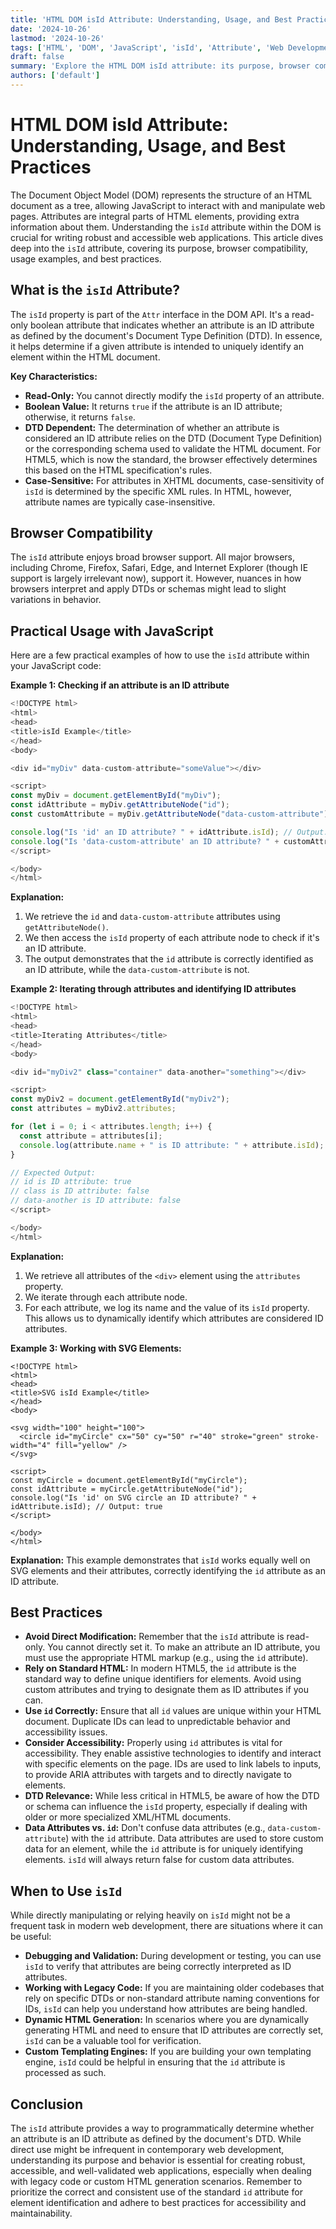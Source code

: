 ```yaml
---
title: 'HTML DOM isId Attribute: Understanding, Usage, and Best Practices'
date: '2024-10-26'
lastmod: '2024-10-26'
tags: ['HTML', 'DOM', 'JavaScript', 'isId', 'Attribute', 'Web Development', 'Accessibility']
draft: false
summary: 'Explore the HTML DOM isId attribute: its purpose, browser compatibility, proper usage in JavaScript, and impact on web accessibility. Learn how to use isId to determine if an attribute is an ID attribute according to the current DTD.'
authors: ['default']
---
```


# HTML DOM isId Attribute: Understanding, Usage, and Best Practices

The Document Object Model (DOM) represents the structure of an HTML document as a tree, allowing JavaScript to interact with and manipulate web pages. Attributes are integral parts of HTML elements, providing extra information about them. Understanding the `isId` attribute within the DOM is crucial for writing robust and accessible web applications. This article dives deep into the `isId` attribute, covering its purpose, browser compatibility, usage examples, and best practices.

## What is the `isId` Attribute?

The `isId` property is part of the `Attr` interface in the DOM API. It's a read-only boolean attribute that indicates whether an attribute is an ID attribute as defined by the document's Document Type Definition (DTD). In essence, it helps determine if a given attribute is intended to uniquely identify an element within the HTML document.

**Key Characteristics:**

- **Read-Only:** You cannot directly modify the `isId` property of an attribute.
- **Boolean Value:** It returns `true` if the attribute is an ID attribute; otherwise, it returns `false`.
- **DTD Dependent:** The determination of whether an attribute is considered an ID attribute relies on the DTD (Document Type Definition) or the corresponding schema used to validate the HTML document. For HTML5, which is now the standard, the browser effectively determines this based on the HTML specification's rules.
- **Case-Sensitive:** For attributes in XHTML documents, case-sensitivity of `isId` is determined by the specific XML rules. In HTML, however, attribute names are typically case-insensitive.

## Browser Compatibility

The `isId` attribute enjoys broad browser support. All major browsers, including Chrome, Firefox, Safari, Edge, and Internet Explorer (though IE support is largely irrelevant now), support it. However, nuances in how browsers interpret and apply DTDs or schemas might lead to slight variations in behavior.

## Practical Usage with JavaScript

Here are a few practical examples of how to use the `isId` attribute within your JavaScript code:

**Example 1: Checking if an attribute is an ID attribute**

```javascript
<!DOCTYPE html>
<html>
<head>
<title>isId Example</title>
</head>
<body>

<div id="myDiv" data-custom-attribute="someValue"></div>

<script>
const myDiv = document.getElementById("myDiv");
const idAttribute = myDiv.getAttributeNode("id");
const customAttribute = myDiv.getAttributeNode("data-custom-attribute");

console.log("Is 'id' an ID attribute? " + idAttribute.isId); // Output: true
console.log("Is 'data-custom-attribute' an ID attribute? " + customAttribute.isId); // Output: false
</script>

</body>
</html>
```

**Explanation:**

1.  We retrieve the `id` and `data-custom-attribute` attributes using `getAttributeNode()`.
2.  We then access the `isId` property of each attribute node to check if it's an ID attribute.
3.  The output demonstrates that the `id` attribute is correctly identified as an ID attribute, while the `data-custom-attribute` is not.

**Example 2: Iterating through attributes and identifying ID attributes**

```javascript
<!DOCTYPE html>
<html>
<head>
<title>Iterating Attributes</title>
</head>
<body>

<div id="myDiv2" class="container" data-another="something"></div>

<script>
const myDiv2 = document.getElementById("myDiv2");
const attributes = myDiv2.attributes;

for (let i = 0; i < attributes.length; i++) {
  const attribute = attributes[i];
  console.log(attribute.name + " is ID attribute: " + attribute.isId);
}

// Expected Output:
// id is ID attribute: true
// class is ID attribute: false
// data-another is ID attribute: false
</script>

</body>
</html>
```

**Explanation:**

1.  We retrieve all attributes of the `<div>` element using the `attributes` property.
2.  We iterate through each attribute node.
3.  For each attribute, we log its name and the value of its `isId` property. This allows us to dynamically identify which attributes are considered ID attributes.

**Example 3: Working with SVG Elements:**

```plaintext
<!DOCTYPE html>
<html>
<head>
<title>SVG isId Example</title>
</head>
<body>

<svg width="100" height="100">
  <circle id="myCircle" cx="50" cy="50" r="40" stroke="green" stroke-width="4" fill="yellow" />
</svg>

<script>
const myCircle = document.getElementById("myCircle");
const idAttribute = myCircle.getAttributeNode("id");
console.log("Is 'id' on SVG circle an ID attribute? " + idAttribute.isId); // Output: true
</script>

</body>
</html>
```

**Explanation:** This example demonstrates that `isId` works equally well on SVG elements and their attributes, correctly identifying the `id` attribute as an ID attribute.

## Best Practices

- **Avoid Direct Modification:** Remember that the `isId` attribute is read-only. You cannot directly set it. To make an attribute an ID attribute, you must use the appropriate HTML markup (e.g., using the `id` attribute).
- **Rely on Standard HTML:** In modern HTML5, the `id` attribute is the standard way to define unique identifiers for elements. Avoid using custom attributes and trying to designate them as ID attributes if you can.
- **Use `id` Correctly:** Ensure that all `id` values are unique within your HTML document. Duplicate IDs can lead to unpredictable behavior and accessibility issues.
- **Consider Accessibility:** Properly using `id` attributes is vital for accessibility. They enable assistive technologies to identify and interact with specific elements on the page. IDs are used to link labels to inputs, to provide ARIA attributes with targets and to directly navigate to elements.
- **DTD Relevance:** While less critical in HTML5, be aware of how the DTD or schema can influence the `isId` property, especially if dealing with older or more specialized XML/HTML documents.
- **Data Attributes vs. `id`:** Don't confuse data attributes (e.g., `data-custom-attribute`) with the `id` attribute. Data attributes are used to store custom data for an element, while the `id` attribute is for uniquely identifying elements. `isId` will always return false for custom data attributes.

## When to Use `isId`

While directly manipulating or relying heavily on `isId` might not be a frequent task in modern web development, there are situations where it can be useful:

- **Debugging and Validation:** During development or testing, you can use `isId` to verify that attributes are being correctly interpreted as ID attributes.
- **Working with Legacy Code:** If you are maintaining older codebases that rely on specific DTDs or non-standard attribute naming conventions for IDs, `isId` can help you understand how attributes are being handled.
- **Dynamic HTML Generation:** In scenarios where you are dynamically generating HTML and need to ensure that ID attributes are correctly set, `isId` can be a valuable tool for verification.
- **Custom Templating Engines:** If you are building your own templating engine, `isId` could be helpful in ensuring that the `id` attribute is processed as such.

## Conclusion

The `isId` attribute provides a way to programmatically determine whether an attribute is an ID attribute as defined by the document's DTD. While direct use might be infrequent in contemporary web development, understanding its purpose and behavior is essential for creating robust, accessible, and well-validated web applications, especially when dealing with legacy code or custom HTML generation scenarios. Remember to prioritize the correct and consistent use of the standard `id` attribute for element identification and adhere to best practices for accessibility and maintainability.
